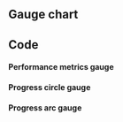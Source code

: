 
## Gauge chart

## Code

#### Performance metrics gauge

<EchartsGaugePlayground height="25rem" />

#### Progress circle gauge

<EchartsProgressCirclePlayground height="30rem" />

#### Progress arc gauge

<EchartsProgressArcPlayground height="30rem" />
